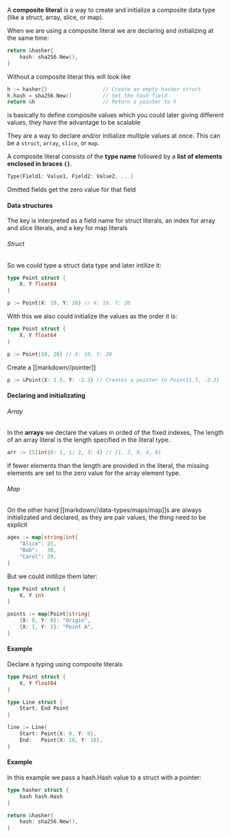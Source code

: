 A **composite literal** is a way to create and initialize a composite data type (like a struct, array, slice, or map).

When we are using a composite literal we are declaring and initializing at the same time:
```go
return &hasher{
	hash: sha256.New(),
}
```

Without a composite literal this will look like
```go
h := hasher{}                  // Create an empty hasher struct
h.hash = sha256.New()          // Set the hash field
return &h                      // Return a pointer to h
```
is basically to define composite values which you could later giving different values, they have the advantage to be scalable


They are a way to declare and/or initialize multiple values at once. This can be a `struct`, `array`, `slice`, or `map`.

A composite literal consists of the **type name** followed by a **list of elements enclosed in braces `{}`**.

```go
Type{Field1: Value1, Field2: Value2, ...}
```
Omitted fields get the zero value for that field
#### Data structures

The key is interpreted as a field name for struct literals, an index for array and slice literals, and a key for map literals

###### Struct
So we could type a struct data type and later intilize it:
```go
type Point struct {
    X, Y float64
}

p := Point{X: 10, Y: 20} // X: 10, Y: 20
```
With this we also could initialize the values as the order it is:
```go
type Point struct {
    X, Y float64
}

p := Point{10, 20} // X: 10, Y: 20
```
Create a [[markdown//pointer]]
```go
p := &Point{X: 1.5, Y: -2.3} // Creates a pointer to Point{1.5, -2.3}
```

#### Declaring and initializating
###### Array
In the **arrays** we declare the values in orded of the fixed indexes, The length of an array literal is the length specified in the literal type.
```go
arr := [5]int{0: 1, 1: 2, 3: 4} // [1, 2, 0, 4, 0]
```
If fewer elements than the length are provided in the literal, the missing elements are set to the zero value for the array element type. 
###### Map
On the other hand [[markdown//data-types/maps/map]]s are always initializated and declared, as they are pair values, the thing need to be explicit
```go
ages := map[string]int{
    "Alice": 25,
    "Bob":   30,
    "Carol": 29,
}
```
But we could initilize them later:
```go
type Point struct {
    X, Y int
}

points := map[Point]string{
    {X: 0, Y: 0}: "Origin",
    {X: 1, Y: 2}: "Point A",
}

```

#### Example
Declare a typing using composite literals
```go
type Point struct {
    X, Y float64
}

type Line struct {
    Start, End Point
}

line := Line{
    Start: Point{X: 0, Y: 0},
    End:   Point{X: 10, Y: 10},
}

```

#### Example
In this example we pass a hash.Hash value to a struct with a pointer:
```go
type hasher struct { 
	hash hash.Hash 
}

return &hasher{
	hash: sha256.New(),
}
```